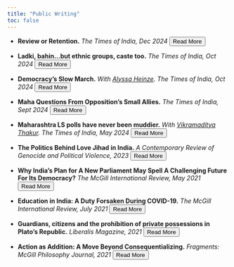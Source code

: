 ---
title: "Public Writing"
toc: false
---
-   **Review or Retention.** *The Times of India, Dec 2024* <button onclick="window.open('https://www.dropbox.com/scl/fi/w8pky5xiwz1irg7n26gyc/review-or-retention.jpg?rlkey=iuqxjbpq5uiro325t1vhtlveo&st=m8kaavak&dl=0', '_blank')">Read More</button>

-   **Ladki, bahin…but ethnic groups, caste too.** *The Times of India, Oct 2024* <button onclick="window.open('https://www.dropbox.com/scl/fi/24w79289gwvd244k1dtth/ladki-bahin.jpg?rlkey=no0zuwgt5oboyvk6p2ruu9ppt&st=c9jvb0ic&dl=0', '_blank')">Read More</button>

-   **Democracy's Slow March.** *With [Alyssa Heinze](https://alyssaheinze.github.io/).* *The Times of India, Oct 2024* <button onclick="window.open('https://www.dropbox.com/scl/fi/zbnhoumkpf03e9d9us870/democracy-on-a-slow-march.jpg?rlkey=bn9dqywsv6hsl9929ea86iuye&st=aos9cup6&dl=0', '_blank')">Read More</button>

-   **Maha Questions From Opposition's Small Allies.** *The Times of India, Sept 2024* <button onclick="window.open('https://www.dropbox.com/scl/fi/6gsbweho679ti79hxqq4i/maha-questions-from-small-allies.jpg?rlkey=5tycz1rzhz3uub3qc8h3hnd33&st=zq7jdtea&dl=0', '_blank')">Read More</button>

-   **Maharashtra LS polls have never been muddier.** *With [Vikramaditya Thakur](https://www.udel.edu/academics/colleges/cas/units/departments/anthropology/our-people/vikramaditya-thakur/).* *The Times of India, May 2024* <button onclick="window.open('https://www.dropbox.com/scl/fi/14kpsk52qgt1r71grpg24/maha-gondhal.jpg?rlkey=ku4raynl1p0njzze8o6c9wd0h&st=irf9eprv&dl=0', '_blank')">Read More</button>

-   **The Politics Behind Love Jihad in India.** *A Contemporary Review of Genocide and Political Violence, 2023* <button onclick="window.open('https://crgreview.com/the-politics-behind-love-jihad-in-indiaunderstanding-the-spread-of-the-conspiracy-theory-in-2014/', '_blank')">Read More</button>

-   **Why India’s Plan for A New Parliament May Spell A Challenging Future For Its Democracy?** *The McGill International Review, May 2021* <button onclick="window.open('https://www.mironline.ca/why-indias-plan-for-a-new-parliament-may-spell-a-challenging-future-for-its-democracy/', '_blank')">Read More</button>

-   **Education in India: A Duty Forsaken During COVID-19.** *The McGill International Review, July 2021* <button onclick="window.open('https://www.mironline.ca/education-in-india-a-right-forsaken-during-covid-19/', '_blank')">Read More</button>

-   **Guardians, citizens and the prohibition of private possessions in Plato's Republic.** *Liberalis Magazine, 2021* <button onclick="window.open('files/plato republic.jpg', '_blank')">Read More</button>

-   **Action as Addition: A Move Beyond Consequentializing.** *Fragments: McGill Philosophy Journal, 2021* <button onclick="window.open('https://00ff1226-c9ea-453e-baa6-e67819b43f30.filesusr.com/ugd/bc8784_cc48e86634aa4c4ca45aac27c1a3ee11.pdf', '_blank')">Read More</button>
